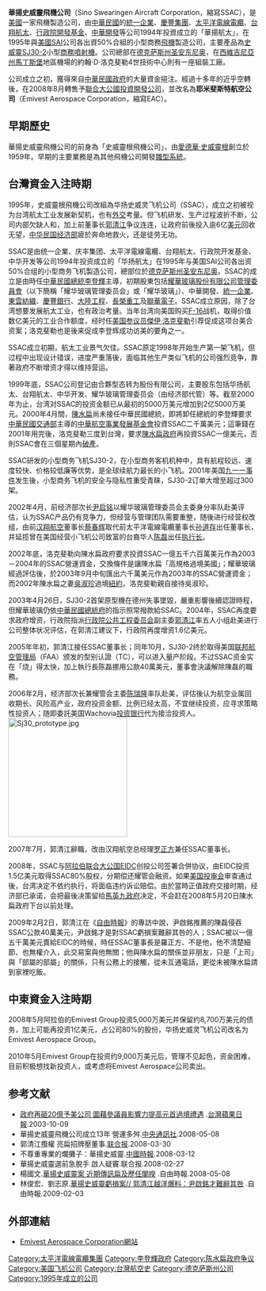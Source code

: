'''華揚史威靈飛機公司'''（Sino Swearingen Aircraft Corporation，縮寫SSAC），是[[美國|美國]]一家飛機製造公司，由[[中華民國|中華民國]]的[[統一企業|統一企業]]、[[慶豐集團|慶豐集團]]、[[太平洋電線電纜|太平洋電線電纜]]、[[台翔航太工業|台翔航太]]、[[行政院開發基金|行政院開發基金]]、[[中華開發|中華開發]]等公司1994年投資成立的「華揚航太」，在1995年與[[美國|美國]]SAI公司各出資50%合組的小型商務[[飛機|飛機]]製造公司，主要產品為[[史威靈SJ30-2|史威靈SJ30-2]]小型[[商務噴射機|商務噴射機]]。公司總部在[[德克萨斯州|德克萨斯州]][[圣安东尼奥_(得克萨斯州)|圣安东尼奥]]，在[[西維吉尼亞州|西維吉尼亞州]][[馬丁斯堡_(西維吉尼亞州)|馬丁斯堡]]地區機場的約翰·D·洛克斐勒4世技術中心則有一座組裝工廠。

公司成立之初，獲得來自[[中華民國政府|中華民國政府]]的大量資金挹注。經過十多年的近乎空轉後，在2008年8月轉售予[[聯合大公國投資開發公司|聯合大公國投資開發公司]]，並改名為'''耶米斐斯特航空公司'''（Emivest Aerospace Corporation，縮寫EAC）。

==早期歷史==
{{章節擴充|time=2011-01-25}}
華揚史威靈飛機公司的前身為「史威靈根飛機公司」，由[[愛德華·史威靈根|愛德華·史威靈根]]創立於1959年。早期的主要業務是為其他飛機公司開發[[雛型系統|雛型系統]]。

==台灣資金入注時期==
1995年，史威靈根飛機公司改組為华扬史威灵飞机公司（SSAC），成立之初被视为台湾航太工业发展新契机，也有[[外交|外交]]考量。但飞机研发、生产过程波折不断，公司内部欠缺人和，加上前董事长[[郭清江|郭清江]]争议连连，让政府前後投入逾6亿[[美元|美元]]回收无望，[[中华民国经济部|中华民国经济部]]疲於奔命地救火，还是徒劳无功。

SSAC是由统一企業、庆丰集团、太平洋電線電纜、台翔航太、行政院开发基金、中华开发等公司1994年投资成立的「华扬航太」在1995年与美国SAI公司各出资50%合组的小型商务飞机製造公司，總部位於[[德克萨斯州|德克萨斯州]][[圣安东尼奥_(得克萨斯州)|圣安东尼奥]]。SSAC的成立是由時任[[中華民國總統|中華民國總統]][[李登輝|李登輝]]主導，初期股東包括[[耀華玻璃股份有限公司管理委員會|耀華玻璃股份有限公司管理委員會]]（以下簡稱「耀华玻璃管理委员会」或「耀华玻璃」）、中華開發、[[統一企業|統一企業]]、[[東雲紡織|東雲紡織]]、[[慶豐銀行|慶豐銀行]]、[[大陸工程|大陸工程]]、[[長榮重工|長榮重工]]及[[聯華電子|聯華電子]]。SSAC成立原因，除了台湾想要发展航太工业，也有政治考量。当年台湾向美国购买[[F-16|F-16]]战机，取得价值数亿美元的工业合作额度，经时任[[美国参议员|美国参议员]][[傑伊·洛克斐勒|傑伊·洛克斐勒]]引荐促成这项台美合资案；洛克斐勒也是後来促成李登辉成功访美的要角之一。

SSAC成立初期，航太工业景气欠佳。SSAC原定1998年开始生产第一架飞机，但过程中出现设计错误，进度严重落後，面临其他生产类似飞机的公司强烈竞争，靠著政府不断增资才得以维持营运。

1999年底，SSAC公司登记由合夥型态转为股份有限公司，主要股东包括华扬航太、台翔航太、中华开发、耀华玻璃管理委员会（由经济部代管）等。截至2000年为止，台湾对SSAC的投资金额已从最初的5000万美元增加到2亿5000万美元。2000年4月間，[[陳水扁|陳水扁]]尚未接任中華民國總統，即將卸任總統的李登輝要求[[中華民國交通部|中華民國交通部]]主導的[[中華航空事業發展基金會|中華航空事業發展基金會]]投資SSAC二千萬美元；這筆錢在2001年用完後，洛克斐勒三度到台灣，要求[[陳水扁政府|陳水扁政府]]再投資SSAC一億美元，否則SSAC會在三個星期內[[破產|破產]]。

SSAC研发的小型商务飞机SJ30-2，在小型商务客机机种中，具有航程较远、速度较快、价格较低廉等优势，是全球续航力最长的小飞机。2001年美国[[九一一事件|九一一事件]]发生後，小型商务飞机的安全与隐私性重受青睐，SJ30-2订单大增至超过300架。

2002年4月，前经济部次长[[尹启铭|尹启铭]]以耀华玻璃管理委员会主委身分率队赴美评估，认为SSAC产品仍有竞争力，但经营与管理团队需要重整，随後进行经营权改组，由前[[汉翔航空|汉翔航空]]董事长[[蔡春辉|蔡春辉]]取代前太平洋電線電纜董事长[[孙道存|孙道存]]出任董事长，并延揽曾在美国经营小飞机公司致富的台裔华人[[陈磊|陈磊]]出任[[执行长|执行长]]。

2002年底，洛克斐勒向陳水扁政府要求投資SSAC一億五千六百萬美元作為2003－2004年的SSAC營運資金，交換條件是讓陳水扁「高規格過境美國」；耀華玻璃經過評估後，於2003年9月中旬匯出六千萬美元作為2003年的SSAC營運資金；而2002年陳水扁之妻[[吳淑珍|吳淑珍]]過境[[紐約|紐約]]，洛克斐勒親自接待吳淑珍。

2003年4月26日，SJ30-2首架原型機在德州失事墜毀，嚴重影響後續認證時程，但耀華玻璃仍依[[中華民國總統府|中華民國總統府]]的指示照常撥款給SSAC。2004年，SSAC再度要求政府增资，行政院指派[[行政院公共工程委员会|行政院公共工程委员会]]副主委[[郭清江|郭清江]]率五人小组赴美进行公司整体状况评估，在郭清江建议下，行政院再度增资1.6亿美元。

2005年年初，郭清江接任SSAC董事长；同年10月，SJ30-2终於取得美国[[联邦航空管理局|联邦航空管理局]]（FAA）颁发的型别认證（TC），可以进入量产阶段。不过SSAC资金实在「烧」得太快，加上執行長陈磊挪用公款40萬美元，董事會決議解除陳磊的職務。

2006年2月，经济部次长兼耀管会主委[[陈瑞隆|陈瑞隆]]率队赴美，评估後认为航空业属回收期长、风险高产业，政府投资金额、比例已经太高，不宜继续投资，应寻求策略性投资人；随即委託美国Wachovia[[投资银行|投资银行]]代为接洽投资人。
[[File:Sj30_prototype.jpg|240px]]

2007年7月，郭清江辭職，改由汉翔航空总经理[[罗正方|罗正方]]兼任SSAC董事长。

2008年，SSAC与[[阿拉伯联合大公国|阿拉伯联合大公国]]EIDC创投公司签署合併协议，由EIDC投资1.5亿美元取得SSAC80%股权，分期偿还耀管会融资。如果[[美国投审会|美国投审会]]审查通过後，台湾决定不依约执行，将面临违约诉讼赔偿。由於當時正值政府交接时期，经济部已承诺，会把最後决策留给[[馬英九政府|馬英九政府]]决定，不会赶在2008年5月20日陳水扁政府下台以前处理。

2009年2月2日，郭清江在《[[自由時報|自由時報]]》的專訪中說，尹啟銘推薦的陳磊侵吞SSAC公款40萬美元，尹啟銘才是對SSAC虧損案難辭其咎的人；SSAC被以一億五千萬美元賣給EIDC的時候，時任SSAC董事長是羅正方、不是他，他不清楚細節、也無權介入，此交易案與他無關；他與陳水扁的關係並非朋友，只是「上司」與「部屬的部屬」的關係，只有公務上的接觸，從未互通電話，更從未被陳水扁請到家裡吃飯。

==中東資金入注時期==
2008年5月阿拉伯的Emivest Group投资5,000万美元并保留约8,700万美元的债务，加上可能再投资1亿美元，占公司80%的股份，华扬史威灵飞机公司改名为Emivest Aerospace Group。

2010年5月Emivest Group在投资约9,000万美元后，管理不见起色，资金困难，目前积极想找新投资人，或考虑将Emivest Aerospace公司卖出。

==参考文献==
*[http://www.appledaily.com.tw/appledaily/article/headline/20031009/411982 政府再砸20億予美公司 圖藉參議員影響力提高元首過境禮遇] {{Wayback|url=http://www.appledaily.com.tw/appledaily/article/headline/20031009/411982 |date=20170623000722 }}.[[台灣蘋果日報|台灣蘋果日報]].2003-10-09
*華揚史威靈飛機公司成立13年 營運多舛.[[中央通訊社|中央通訊社]].2008-05-08
*郭清江攬權 亮扁招牌壓董事.[[联合报|联合报]].2008-03-30
*不尊重專業的爛攤子：華揚史威靈.[[中國時報|中國時報]].2008-03-12
*華揚史威靈選前急脫手 啟人疑竇.联合报.2008-02-27
*楊國文.[http://news.ltn.com.tw/news/politics/paper/209740 華揚史威靈案 近期傳訊扁及歷任閣揆] {{Wayback|url=http://news.ltn.com.tw/news/politics/paper/209740 |date=20160418171114 }}.自由時報.2008-05-08
*林俊宏、劉志原.[http://news.ltn.com.tw/news/focus/paper/276984 華揚史威靈虧損案// 郭清江越洋爆料：尹啟銘才難辭其咎 ] {{Wayback|url=http://news.ltn.com.tw/news/focus/paper/276984 |date=20191211073143 }}.自由時報.2009-02-03

==外部連結==
* [http://www.sj30jet.com/ Emivest Aerospace Corporation網站] {{Wayback|url=http://www.sj30jet.com/ |date=20150201033827 }}

[[Category:太平洋電線電纜集團|Category:太平洋電線電纜集團]]
[[Category:李登輝政府|Category:李登輝政府]]
[[Category:陈水扁政府争议|Category:陈水扁政府争议]]
[[Category:美国飞机公司|Category:美国飞机公司]]
[[Category:台灣航空史|Category:台灣航空史]]
[[Category:德克萨斯州公司|Category:德克萨斯州公司]]
[[Category:1995年成立的公司|Category:1995年成立的公司]]